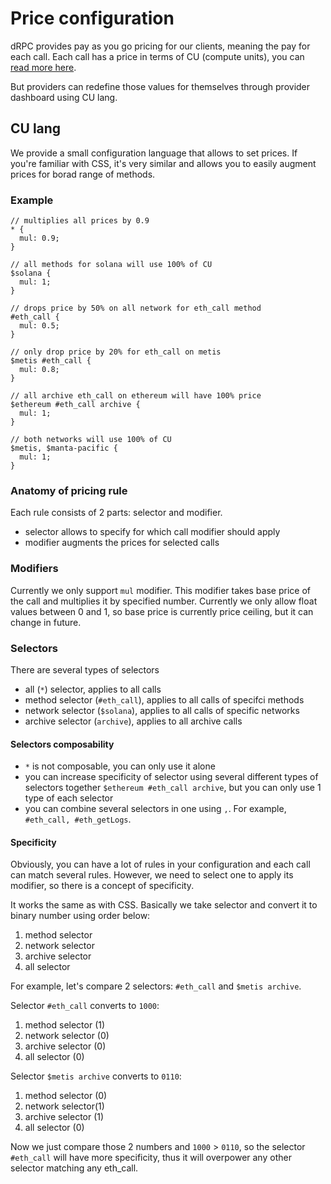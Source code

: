 
<Head>
  <title>
    Customizing Pricing with CU Lang: dRPC's Flexible Cost Configuration
  </title>
  <meta
    name="description"
    content="Explore dRPC's dynamic pricing model where providers can adjust call costs using CU lang. Understand how to configure prices with selectors and modifiers for various methods and networks."
  />
</Head>

# Price configuration

dRPC provides pay as you go pricing for our clients, meaning the pay for each call. Each call has a price in terms
of CU (compute units), you can [read more here](../pricing/compute-units.mdx).

But providers can redefine those values for themselves through provider dashboard using CU lang.

## CU lang

We provide a small configuration language that allows to set prices.
If you're familiar with CSS, it's very similar and allows you to easily augment prices for borad range of methods.

### Example

```
// multiplies all prices by 0.9
* {
  mul: 0.9;
}

// all methods for solana will use 100% of CU
$solana {
  mul: 1;
}

// drops price by 50% on all network for eth_call method
#eth_call {
  mul: 0.5;
}

// only drop price by 20% for eth_call on metis
$metis #eth_call {
  mul: 0.8;
}

// all archive eth_call on ethereum will have 100% price
$ethereum #eth_call archive {
  mul: 1;
}

// both networks will use 100% of CU
$metis, $manta-pacific {
  mul: 1;
}

```

### Anatomy of pricing rule

Each rule consists of 2 parts: selector and modifier.

- selector allows to specify for which call modifier should apply
- modifier augments the prices for selected calls

### Modifiers

Currently we only support `mul` modifier. This modifier takes base price of the call and multiplies it by specified number.
Currently we only allow float values between 0 and 1, so base price is currently price ceiling, but it can change in future.

### Selectors

There are several types of selectors

- all (`*`) selector, applies to all calls
- method selector (`#eth_call`), applies to all calls of specifci methods
- network selector (`$solana`), applies to all calls of specific networks
- archive selector (`archive`), applies to all archive calls

#### Selectors composability

- `*` is not composable, you can only use it alone
- you can increase specificity of selector using several different types of selectors together `$ethereum #eth_call archive`, but you can only use 1 type of each selector
- you can combine several selectors in one using `,`. For example, `#eth_call, #eth_getLogs`.

#### Specificity

Obviously, you can have a lot of rules in your configuration and each call can match several rules.
However, we need to select one to apply its modifier, so there is a concept of specificity.

It works the same as with CSS. Basically we take selector and convert it to binary number using order below:

1. method selector
2. network selector
3. archive selector
4. all selector

For example, let's compare 2 selectors: `#eth_call` and `$metis archive`.

Selector `#eth_call` converts to `1000`:

1. method selector (1)
2. network selector (0)
3. archive selector (0)
4. all selector (0)

Selector `$metis archive` converts to `0110`:

1. method selector (0)
2. network selector(1)
3. archive selector (1)
4. all selector (0)

Now we just compare those 2 numbers and `1000` > `0110`, so the selector `#eth_call`
will have more specificity, thus it will overpower any other selector matching any eth_call.
